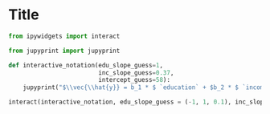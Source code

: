 # Title

```python
from ipywidgets import interact
```

```python
from jupyprint import jupyprint
```

```python
def interactive_notation(edu_slope_guess=1,
                         inc_slope_guess=0.37,
                         intercept_guess=58):
    jupyprint("$\\vec{\\hat{y}} = b_1 * $ `education` + $b_2 * $ `income` +   $\\text{c} $")

interact(interactive_notation, edu_slope_guess = (-1, 1, 0.1), inc_slope_guess = (-1, 1, 0.1), intercept_guess = (-10, 10, 0.1))
```
